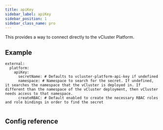 ```yaml
---
title: apiKey
sidebar_label: apiKey
sidebar_position: 1
sidebar_class_name: pro
---
```



This provides a way to connect directly to the vCluster Platform.

## Example

```
external:
  platform:
    apiKey:
      secretName: # Defaults to vcluster-platform-api-key if undefined
      namespace: # Namespace to search for the secret. If undefined, it searches the namespace that the vCluster is deployed in. If different than the namespace of the vCluster deployment, then vCluster needs access to that namespace. 
      createRBAC: # Default enabled to create the necessary RBAC roles and role bindings in order to find the secret
      
```

## Config reference

<ApiKey />
